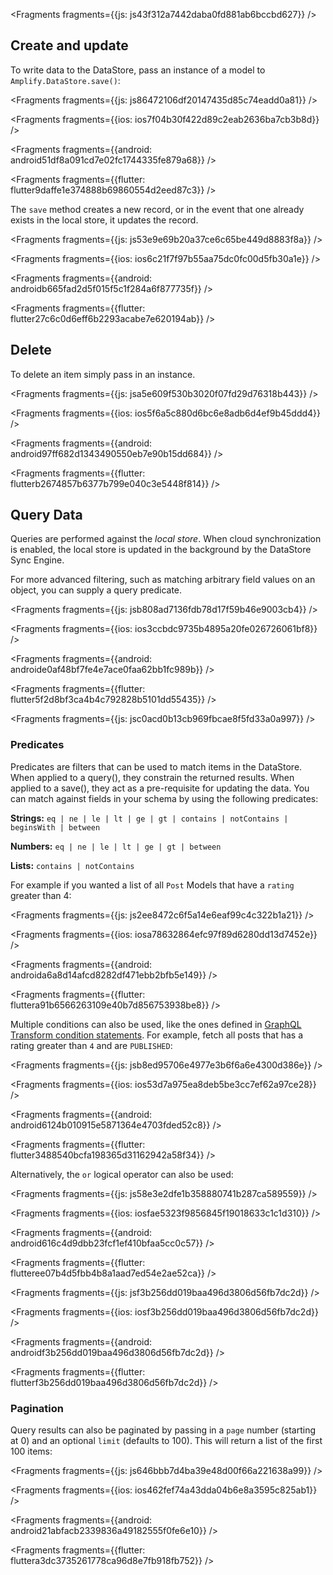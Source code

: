 



<Fragments fragments={{js: js43f312a7442daba0fd881ab6bccbd627}} />

## Create and update

To write data to the DataStore, pass an instance of a model to `Amplify.DataStore.save()`:




<Fragments fragments={{js: js86472106df20147435d85c74eadd0a81}} />



<Fragments fragments={{ios: ios7f04b30f422d89c2eab2636ba7cb3b8d}} />



<Fragments fragments={{android: android51df8a091cd7e02fc1744335fe879a68}} />



<Fragments fragments={{flutter: flutter9daffe1e374888b69860554d2eed87c3}} />

The `save` method creates a new record, or in the event that one already exists in the local store, it updates the record.




<Fragments fragments={{js: js53e9e69b20a37ce6c65be449d8883f8a}} />



<Fragments fragments={{ios: ios6c21f7f97b55aa75dc0fc00d5fb30a1e}} />



<Fragments fragments={{android: androidb665fad2d5f015f5c1f284a6f877735f}} />



<Fragments fragments={{flutter: flutter27c6c0d6eff6b2293acabe7e620194ab}} />

## Delete

To delete an item simply pass in an instance.




<Fragments fragments={{js: jsa5e609f530b3020f07fd29d76318b443}} />



<Fragments fragments={{ios: ios5f6a5c880d6bc6e8adb6d4ef9b45ddd4}} />



<Fragments fragments={{android: android97ff682d1343490550eb7e90b15dd684}} />



<Fragments fragments={{flutter: flutterb2674857b6377b799e040c3e5448f814}} />

## Query Data

Queries are performed against the _local store_. When cloud synchronization is enabled, the local store is updated in the background by the DataStore Sync Engine.

For more advanced filtering, such as matching arbitrary field values on an object, you can supply a query predicate.




<Fragments fragments={{js: jsb808ad7136fdb78d17f59b46e9003cb4}} />



<Fragments fragments={{ios: ios3ccbdc9735b4895a20fe026726061bf8}} />



<Fragments fragments={{android: androide0af48bf7fe4e7ace0faa62bb1fc989b}} />



<Fragments fragments={{flutter: flutter5f2d8bf3ca4b4c792828b5101dd55435}} />




<Fragments fragments={{js: jsc0acd0b13cb969fbcae8f5fd33a0a997}} />

### Predicates

Predicates are filters that can be used to match items in the DataStore. When applied to a query(), they constrain the returned results. When applied to a save(), they act as a pre-requisite for updating the data. You can match against fields in your schema by using the following predicates:

**Strings:** `eq | ne | le | lt | ge | gt | contains | notContains | beginsWith | between`

**Numbers:** `eq | ne | le | lt | ge | gt | between`

**Lists:** `contains | notContains`

For example if you wanted a list of all `Post` Models that have a `rating` greater than 4:




<Fragments fragments={{js: js2ee8472c6f5a14e6eaf99c4c322b1a21}} />



<Fragments fragments={{ios: iosa78632864efc97f89d6280dd13d7452e}} />



<Fragments fragments={{android: androida6a8d14afcd8282df471ebb2bfb5e149}} />



<Fragments fragments={{flutter: fluttera91b6566263109e40b7d856753938be8}} />

Multiple conditions can also be used, like the ones defined in [GraphQL Transform condition statements](/cli/graphql-transformer/resolvers). For example, fetch all posts that has a rating greater than `4` and are `PUBLISHED`:




<Fragments fragments={{js: jsb8ed95706e4977e3b6f6a6e4300d386e}} />



<Fragments fragments={{ios: ios53d7a975ea8deb5be3cc7ef62a97ce28}} />



<Fragments fragments={{android: android6124b010915e5871364e4703fded52c8}} />



<Fragments fragments={{flutter: flutter3488540bcfa198365d31162942a58f34}} />

Alternatively, the `or` logical operator can also be used:




<Fragments fragments={{js: js58e3e2dfe1b358880741b287ca589559}} />



<Fragments fragments={{ios: iosfae5323f9856845f19018633c1c1d310}} />



<Fragments fragments={{android: android616c4d9dbb23fcf1ef410bfaa5cc0c57}} />



<Fragments fragments={{flutter: flutteree07b4d5fbb4b8a1aad7ed54e2ae52ca}} />




<Fragments fragments={{js: jsf3b256dd019baa496d3806d56fb7dc2d}} />



<Fragments fragments={{ios: iosf3b256dd019baa496d3806d56fb7dc2d}} />



<Fragments fragments={{android: androidf3b256dd019baa496d3806d56fb7dc2d}} />



<Fragments fragments={{flutter: flutterf3b256dd019baa496d3806d56fb7dc2d}} />

### Pagination

Query results can also be paginated by passing in a `page` number (starting at 0) and an optional `limit` (defaults to 100). This will return a list of the first 100 items:




<Fragments fragments={{js: js646bbb7d4ba39e48d00f66a221638a99}} />



<Fragments fragments={{ios: ios462fef74a43dda04b6e8a3595c825ab1}} />



<Fragments fragments={{android: android21abfacb2339836a49182555f0fe6e10}} />



<Fragments fragments={{flutter: fluttera3dc3735261778ca96d8e7fb918fb752}} />
